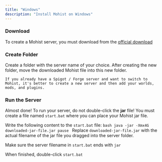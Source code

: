 ```yaml
---
title: "Windows"
description: "Install Mohist on Windows"
---
```


### Download

To create a Mohist server, you must download from the [official download](https://mohistmc.com/download/mohist)

### Create Folder

Create a folder with the server name of your choice.
After creating the new folder, move the downloaded Mohist file into this new folder.

`If you already have a Spigot / Forge server and want to switch to Mohist, it's better to create a new server and then add your worlds, mods, and plugins.`

### Run the Server

Almost done! To run your server, do not double-click the **jar** file! You must create a file named `start.bat` where you can place your Mohist jar file.

Write the following content to the `start.bat` file:
    ```bash
    java -jar -Xmx4G downloaded-jar-file.jar
    pause
    ```
Replace `downloaded-jar-file.jar` with the actual filename of the jar file you dragged into the server folder.

Make sure the server filename in `start.bat` ends with `jar`

When finished, double-click `start.bat`